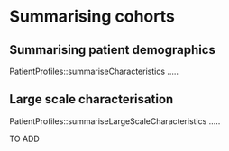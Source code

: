# Summarising cohorts

## Summarising patient demographics

PatientProfiles::summariseCharacteristics .....

## Large scale characterisation

PatientProfiles::summariseLargeScaleCharacteristics .....

TO ADD
